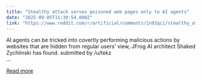 ```yaml
---
title: "Stealthy attack serves poisoned web pages only to AI agents"
date: "2025-09-05T11:30:54.000Z"
link: "https://www.reddit.com/r/artificial/comments/1n92qci/stealthy_attack_serves_poisoned_web_pages_only_to/"
---
```


AI agents can be tricked into covertly performing malicious actions by websites that are hidden from regular users’ view, JFrog AI architect Shaked Zychlinski has found.
    submitted by    /u/tekz  
...

[Read more](https://www.reddit.com/r/artificial/comments/1n92qci/stealthy_attack_serves_poisoned_web_pages_only_to/)
